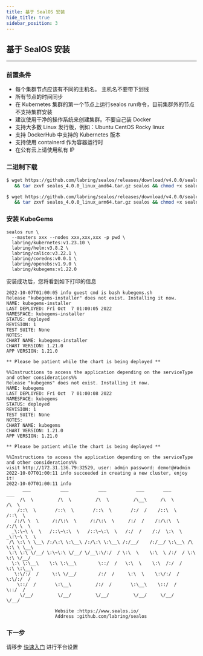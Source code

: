 ```yaml
---
title: 基于 SealOS 安装
hide_title: true
sidebar_position: 3
---
```



## 基于 SealOS 安装

---

### 前置条件

- 每个集群节点应该有不同的主机名。 主机名不要带下划线
- 所有节点的时间同步
- 在 Kubernetes 集群的第一个节点上运行sealos run命令，目前集群外的节点不支持集群安装
- 建议使用干净的操作系统来创建集群。不要自己装 Docker
- 支持大多数 Linux 发行版，例如：Ubuntu CentOS Rocky linux
- 支持 DockerHub 中支持的 Kubernetes 版本
- 支持使用 containerd 作为容器运行时
- 在公有云上请使用私有 IP

### 二进制下载

<Tabs groupId="arch">
  <TabItem value="amd64" label="amd64" default>

```bash
$ wget https://github.com/labring/sealos/releases/download/v4.0.0/sealos_4.0.0_linux_amd64.tar.gz \
   && tar zxvf sealos_4.0.0_linux_amd64.tar.gz sealos && chmod +x sealos && mv sealos /usr/bin
```

  </TabItem>
  <TabItem value="arm64" label="arm64">

```bash
$ wget https://github.com/labring/sealos/releases/download/v4.0.0/sealos_4.0.0_linux_arm64.tar.gz \
   && tar zxvf sealos_4.0.0_linux_arm64.tar.gz sealos && chmod +x sealos && mv sealos /usr/bin
```

  </TabItem>
</Tabs>

### 安装 KubeGems
```
sealos run \
  --masters xxx --nodes xxx,xxx,xxx -p pwd \
  labring/kubernetes:v1.23.10 \
  labring/helm:v3.8.2 \
  labring/calico:v3.22.1 \
  labring/coredns:v0.0.1 \
  labring/openebs:v1.9.0 \
  labring/kubegems:v1.22.0
```

安装成功后，您将看到如下打印的信息

```
2022-10-07T01:00:05 info guest cmd is bash kubegems.sh
Release "kubegems-installer" does not exist. Installing it now.
NAME: kubegems-installer
LAST DEPLOYED: Fri Oct  7 01:00:05 2022
NAMESPACE: kubegems-installer
STATUS: deployed
REVISION: 1
TEST SUITE: None
NOTES:
CHART NAME: kubegems-installer
CHART VERSION: 1.21.0
APP VERSION: 1.21.0

** Please be patient while the chart is being deployed **

%%Instructions to access the application depending on the serviceType and other considerations%%
Release "kubegems" does not exist. Installing it now.
NAME: kubegems
LAST DEPLOYED: Fri Oct  7 01:00:08 2022
NAMESPACE: kubegems
STATUS: deployed
REVISION: 1
TEST SUITE: None
NOTES:
CHART NAME: kubegems
CHART VERSION: 1.21.0
APP VERSION: 1.21.0

** Please be patient while the chart is being deployed **

%%Instructions to access the application depending on the serviceType and other considerations%%
visit http://172.31.136.79:32529, user: admin password: demo!@#admin
2022-10-07T01:00:11 info succeeded in creating a new cluster, enjoy it!
2022-10-07T01:00:11 info
      ___           ___           ___           ___       ___           ___
     /\  \         /\  \         /\  \         /\__\     /\  \         /\  \
    /::\  \       /::\  \       /::\  \       /:/  /    /::\  \       /::\  \
   /:/\ \  \     /:/\:\  \     /:/\:\  \     /:/  /    /:/\:\  \     /:/\ \  \
  _\:\~\ \  \   /::\~\:\  \   /::\~\:\  \   /:/  /    /:/  \:\  \   _\:\~\ \  \
 /\ \:\ \ \__\ /:/\:\ \:\__\ /:/\:\ \:\__\ /:/__/    /:/__/ \:\__\ /\ \:\ \ \__\
 \:\ \:\ \/__/ \:\~\:\ \/__/ \/__\:\/:/  / \:\  \    \:\  \ /:/  / \:\ \:\ \/__/
  \:\ \:\__\    \:\ \:\__\        \::/  /   \:\  \    \:\  /:/  /   \:\ \:\__\
   \:\/:/  /     \:\ \/__/        /:/  /     \:\  \    \:\/:/  /     \:\/:/  /
    \::/  /       \:\__\         /:/  /       \:\__\    \::/  /       \::/  /
     \/__/         \/__/         \/__/         \/__/     \/__/         \/__/

                  Website :https://www.sealos.io/
                  Address :github.com/labring/sealos

```

### 下一步

请移步 [快速入门](../../category/快速入门) 进行平台设置